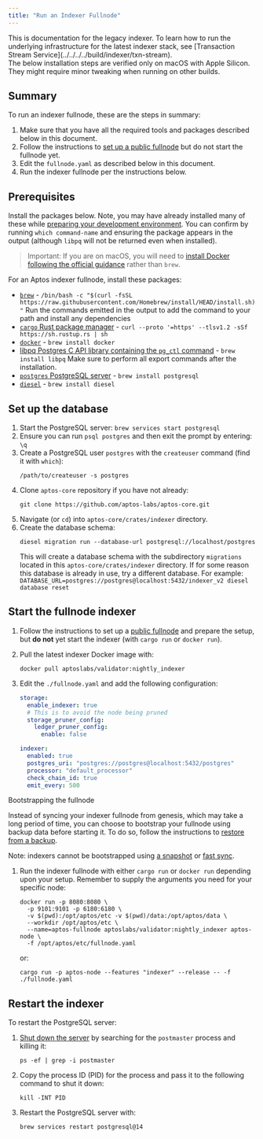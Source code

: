 ```yaml
---
title: "Run an Indexer Fullnode"
---
```



<Aside type="caution">
  This is documentation for the legacy indexer. To learn how to run the underlying infrastructure for the latest indexer stack, see [Transaction Stream Service](../../../../build/indexer/txn-stream).
</Aside>

<Aside type="caution">
  The below installation steps are verified only on macOS with Apple Silicon. They might require minor tweaking when running on other builds.
</Aside>

## Summary

To run an indexer fullnode, these are the steps in summary:

1. Make sure that you have all the required tools and packages described below in this document.
2. Follow the instructions to [set up a public fullnode](../../../../network/nodes/full-node/verify-pfn) but do not start the fullnode yet.
3. Edit the `fullnode.yaml` as described below in this document.
4. Run the indexer fullnode per the instructions below.

## Prerequisites

Install the packages below. Note, you may have already installed many of these while [preparing your development environment](../../../../network/nodes/building-from-source). You can confirm by running `which command-name` and ensuring the package appears in the output (although `libpq` will not be returned even when installed).

> Important: If you are on macOS, you will need to [install Docker following the official guidance](https://docs.docker.com/desktop/install/mac-install/) rather than `brew`.

For an Aptos indexer fullnode, install these packages:

- [`brew`](https://brew.sh/) - `/bin/bash -c "$(curl -fsSL https://raw.githubusercontent.com/Homebrew/install/HEAD/install.sh)"` Run the commands emitted in the output to add the command to your path and install any dependencies
- [`cargo` Rust package manager](https://www.rust-lang.org/tools/install) - `curl --proto '=https' --tlsv1.2 -sSf https://sh.rustup.rs | sh`
- [`docker`](https://docs.docker.com/get-docker/) - `brew install docker`
- [libpq Postgres C API library containing the `pg_ctl` command](https://formulae.brew.sh/formula/libpq) - `brew install libpq`
  Make sure to perform all export commands after the installation.
- [`postgres` PostgreSQL server](https://www.postgresql.org/) - `brew install postgresql`
- [`diesel`](https://diesel.rs/) - `brew install diesel`

## Set up the database

1. Start the PostgreSQL server:
   `brew services start postgresql`
2. Ensure you can run `psql postgres` and then exit the prompt by entering: `\q`
3. Create a PostgreSQL user `postgres` with the `createuser` command (find it with `which`):
   ```shellscript filename="Terminal"
   /path/to/createuser -s postgres
   ```
4. Clone `aptos-core` repository if you have not already:
   ```shellscript filename="Terminal"
   git clone https://github.com/aptos-labs/aptos-core.git
   ```
5. Navigate (or `cd`) into `aptos-core/crates/indexer` directory.
6. Create the database schema:
   ```shellscript filename="Terminal"
   diesel migration run --database-url postgresql://localhost/postgres
   ```
   This will create a database schema with the subdirectory `migrations` located in this `aptos-core/crates/indexer` directory. If for some reason this database is already in use, try a different database. For example: `DATABASE_URL=postgres://postgres@localhost:5432/indexer_v2 diesel database reset`

## Start the fullnode indexer

1. Follow the instructions to set up a [public fullnode](../../../../network/nodes/full-node/verify-pfn) and prepare the setup, but **do not** yet start the indexer (with `cargo run` or `docker run`).
2. Pull the latest indexer Docker image with:
   ```shellscript filename="Terminal"
   docker pull aptoslabs/validator:nightly_indexer
   ```
3. Edit the `./fullnode.yaml` and add the following configuration:

   ```yaml filename="fullnode.yaml"
   storage:
     enable_indexer: true
     # This is to avoid the node being pruned
     storage_pruner_config:
       ledger_pruner_config:
         enable: false

   indexer:
     enabled: true
     postgres_uri: "postgres://postgres@localhost:5432/postgres"
     processor: "default_processor"
     check_chain_id: true
     emit_every: 500
   ```

<Aside type="note">
  Bootstrapping the fullnode

  Instead of syncing your indexer fullnode from genesis, which may take a long period of time, you can choose to bootstrap your fullnode using backup data before starting it. To do so, follow the instructions to [restore from a backup](../../../../network/nodes/bootstrap-fullnode/aptos-db-restore).

  Note: indexers cannot be bootstrapped using [a snapshot](../../../../network/nodes/bootstrap-fullnode) or [fast sync](../../../../network/nodes/configure/state-sync.mdx#fast-syncing).
</Aside>

1. Run the indexer fullnode with either `cargo run` or `docker run` depending upon your setup. Remember to supply the arguments you need for your specific node:
   ```shellscript filename="Terminal"
   docker run -p 8080:8080 \
     -p 9101:9101 -p 6180:6180 \
     -v $(pwd):/opt/aptos/etc -v $(pwd)/data:/opt/aptos/data \
     --workdir /opt/aptos/etc \
     --name=aptos-fullnode aptoslabs/validator:nightly_indexer aptos-node \
     -f /opt/aptos/etc/fullnode.yaml
   ```
   or:
   ```shellscript filename="Terminal"
   cargo run -p aptos-node --features "indexer" --release -- -f ./fullnode.yaml
   ```

## Restart the indexer

To restart the PostgreSQL server:

1. [Shut down the server](https://www.postgresql.org/docs/8.1/postmaster-shutdown.html) by searching for the `postmaster` process and killing it:

   ```shellscript filename="Terminal"
   ps -ef | grep -i postmaster
   ```

2. Copy the process ID (PID) for the process and pass it to the following command to shut it down:

   ```shellscript filename="Terminal"
   kill -INT PID
   ```

3. Restart the PostgreSQL server with:
   ```shellscript filename="Terminal"
   brew services restart postgresql@14
   ```
